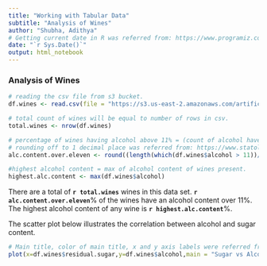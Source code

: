 ```yaml
---
title: "Working with Tabular Data"
subtitle: "Analysis of Wines"
author: "Shubha, Adithya"
# Getting current date in R was referred from: https://www.programiz.com/r/date
date: "`r Sys.Date()`"
output: html_notebook
---
```


### Analysis of Wines
```r

# reading the csv file from s3 bucket.
df.wines <- read.csv(file = "https://s3.us-east-2.amazonaws.com/artificium.us/datasets/whitewines.csv", header = TRUE, stringsAsFactors = FALSE) 

# total count of wines will be equal to number of rows in csv. 
total.wines <- nrow(df.wines) 

# percentage of wines having alcohol above 11% = (count of alcohol have value greater than 11)/total number of wines.
# rounding off to 1 decimal place was referred from: https://www.statology.org/round-in-r/
alc.content.over.eleven <- round((length(which(df.wines$alcohol > 11))/total.wines) *100,1)  #

#highest alcohol content = max of alcohol content of wines present. 
highest.alc.content <- max(df.wines$alcohol)
```
There are a total of **`r total.wines`** wines in this data set. **`r alc.content.over.eleven`**% of the wines have an alcohol content over 11%. The highest alcohol content of any wine is **`r highest.alc.content`**%.

The scatter plot below illustrates the correlation between alcohol and sugar content. 

```r
# Main title, color of main title, x and y axis labels were referred from: http://www.sthda.com/english/wiki/add-titles-to-a-plot-in-r-software#change-main-title-and-axis-labels
plot(x=df.wines$residual.sugar,y=df.wines$alcohol,main = "Sugar vs Alcohol Content",col.main = "darkblue",xlab = "Sugar", ylab = "Alcohol")
```

 

